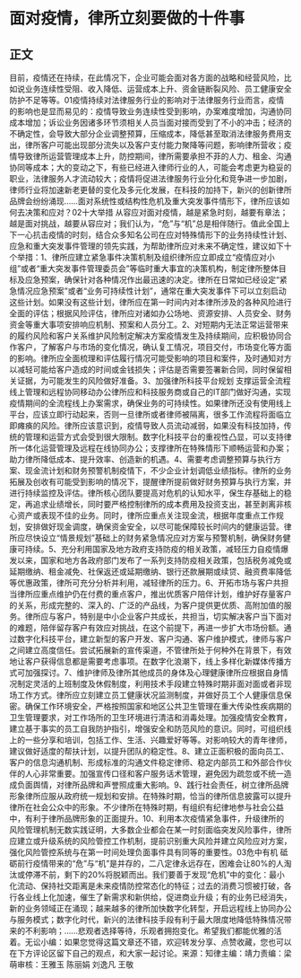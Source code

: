 # 面对疫情，律所立刻要做的十件事
## 正文
目前，疫情还在持续，在此情况下，企业可能会面对各方面的战略和经营风险，比如说业务连续性受阻、收入降低、运营成本上升、资金链断裂风险、员工健康安全防护不足等等。01疫情持续对法律服务行业的影响对于法律服务行业而言，疫情的影响也是显而易见的：疫情导致业务连续性受到影响，办案难度增加，沟通协同成本增加；诉讼业务因诸多环节须相关人员当面对接而受到了不小的冲击；经济的不确定性，会导致大部分企业调整预算，压缩成本，降低甚至取消法律服务费用支出，律所客户可能出现部分流失以及客户支付能力聚降等问题，影响律所营收；疫情导致律所运营管理成本上升，防控期间，律所需要承担不菲的人力、租金、沟通协同等成本；大的变动之下，有些已经进入律师行业的人，可能会考虑更为稳妥的职业，法律服务人才流动较大；疫情将促进法律服务行业分化和竞争进一步加剧，律师行业将加速新老更替的变化及多元化发展，在科技的加持下，新兴的创新律所品牌会纷纷涌现……面对系统性或结构性危机及重大突发事件情形下，律所应该如何去决策和应对？02十大举措 从容应对面对疫情，越是紧急时刻，越要有章法；越是面对挑战，越要从容应对；我们认为，“危”与“机”总是相伴随行。值此全国上下一心抗击疫情的时刻，结合众多知名公司在应对特殊情形下的业务持续性计划、应急和重大突发事件管理的领先实践，为帮助律所应对未来不确定性，建议如下十个举措：1、律所应建立紧急事件决策机制及组织律所应立即成立“疫情应对小组”或者“重大突发事件管理委员会”等临时重大事宜的决策机构，制定律所整体目标及应急预案，确保针对各种情况作出最迅速的决定。律所在日常如已经设定“紧急情况应急预案”或者“业务可持续性计划”，通常在重大突发事件下可以立刻启动这些计划。如果没有这些计划，律所应在第一时间内对本律所涉及的各种风险进行全面的评估；根据风险评估，律所应对诸如办公场地、资源安排、人员安全、财务资金等重大事项安排响应机制、预案和人员分工。2、对短期内无法正常运营带来的履约风险和客户关系维护风险制定解决方案疫情发生及持续期间，应积极协同合作客户，了解客户与市场的变化情况，确认复工情况，项目交付，市场变化等方面的影响。律所应全面梳理和评估履行情况可能受影响的项目和案件，及时通知对方以减轻可能给客户造成的时间或金钱损失；评估是否需要签署新合同，同时保留相关证据，为可能发生的风险做好准备。3、加强律所科技平台规划 支撑运营全流程线上管理和远程协同移动办公律所应和科技服务商或自己的IT部门做好沟通，实现疫情期间的全流程线上办案需求，确保业务的可持续性。如果律所还没有使用线上平台，应该立即行动起来，否则一旦律所或者律师被隔离，很多工作流程将面临立即瘫痪的风险。律所应该意识到，疫情导致人员流动减弱，如果没有科技加持，传统的管理和运营方式会受到很大限制。数字化科技平台的重视性凸显，可以支持律所一体化运营管理及远程在线协同办公；支撑律所在特殊情形下顺畅运营和办案；助力律所降低成本、提升效率、创造新的机遇。4、需要考虑调整预算与执行方案、现金流计划和财务预警机制疫情下，不少企业计划调低业绩指标。律所的业务拓展及创收有可能受到影响的情况下，提醒律所提前做好财务预算与执行方案，并进行持续监控及评估。律所核心团队要提高对危机的认知水平，保生存基础上的稳定，再追求业绩增长，同时要严格控制律所的成本费用及投资支出，甚至剥离非核心资产或表现不佳的业务。同时，律所应重点关注现金流，根据年度重点工作规划，安排做好现金调度，确保资金安全，以尽可能保障较长时间内的健康运营。律所应尽快设立“情景规划”基础上的财务紧急情况应对方案与预警机制，确保财务健康可持续。5、充分利用国家及地方政府支持防疫的相关政策，减轻压力自疫情爆发以来，国家和地方各政府部门发布了一系列支持防疫相关政策，包括税务减免或延期缴纳、租金减免、社保返还或延期缴纳、银行还款展期或续贷、融资费率降低等优惠政策，律所可充分分析并利用，减轻律所的压力。6、开拓市场与客户共担当律所应重点维护仍在付费的重点客户，推出优质客户陪伴计划，维护好存量客户的关系，形成完整的、深入的、广泛的产品线，为客户提供更优质、高附加值的服务。律所应与客户，特别是中小企业客户共成长，共担当，切实解决客户当下面对的难题，陪伴留存客户有效应对挑战，在这个前提下，再进一步扩大市场份额。通过数字化科技平台，建立新型的客户开发、客户沟通、客户维护模式，律师与客户之间建立高度信任。尝试拓展新的宣传渠道，不管律所处于何种外在背景下，有效地让客户获得信息都是需要考虑事项。在数字化浪潮下，线上多样化新媒体传播方式可加强探讨。7、维护律师及律所其他成员的身体及心理健康律所应根据自身情况制定灵活的上班制度及休假制度，利用技术手段建立特殊时期非面对面或者非现场工作方式。律所应立刻建立员工健康状况监测制度，并做好员工个人健康信息保密。确保工作环境安全，严格按照国家和地区公共卫生管理在重大传染性疾病期的卫生管理要求，对工作场所的卫生环境进行清洁和消毒处理。加强疫情安全教育，建立基于事实的员工自我防护指引，增强安全和防范风险的意识。同时，可组织线上的一些分享和培训，包括工作、生活、兴趣爱好等等。对影响较大的青年律师，建议做好适度的帮扶计划，以提升团队的稳定性。8、建立正面积极的面向员工、客户的信息沟通机制、形成标准的沟通文件稳定律师、稳定内部员工和外部合作伙伴的人心非常重要。加强宣传口径和客户服务话术管理，避免因为疏忽或不统一造成负面舆情，对律所品牌和声誉照成重大影响。9、践行社会责任，树立律所品牌形象律所应服从政府统一规划和安排。在特殊时期，恰当的律所信息披露可以提升律所在社会公众中的形象。不少律所在特殊时期，有组织有纪律地参与社会公益中，有利于律所品牌形象的正面提升。10、利用本次疫情紧急事件，升级律所的风险管理机制无数实践证明，大多数企业都会在某一时刻面临突发风险事件，律所应建立或升级系统的风险管控工作机制，提前识别重大风险并建立风险应对方案，强化风险管控系统与在第一时间处理负面事件具有同等的重要性。03危中有机 砥砺前行疫情带来的“危”与“机”是并存的，二八定律永远存在，困难会让80%的人淘汰或停滞不前，剩下的20%将脱颖而出。我们要善于发现“危机”中的变化：最小化流动、保持社交距离是未来疫情防控常态化的特征；过去的消费习惯被打破，各行各业线上化加速，催生了新需求和新供给，促进商业升级；有的业务已经消失，新的业务领域正在涌现；越来越多的律所加快数字化转型，开启远程线上协同办公与服务模式；数字化时代，新兴的法律科技手段有利于最大限度地降低特殊情况带来的不利影响；......悲观者选择等待，乐观者拥抱变化。希望我们都能优雅的活着。无讼小编：如果您觉得这篇文章还不错，欢迎转发分享、点赞收藏，您也可以在下方评论区留下自己的观点，和大家一起讨论。来源：知律主编：靖力责编：梁萌审核：王雅玉 陈丽娟 刘逸凡 王敬